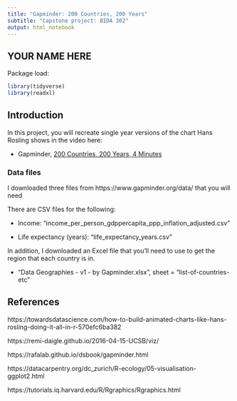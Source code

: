 ```yaml
---
title: "Gapminder: 200 Countries, 200 Years"
subtitle: "Capstone project: BIDA 302"
output: html_notebook
---
```


## YOUR NAME HERE


Package load:
```r

library(tidyverse)
library(readxl)

```


## Introduction


In this project, you will recreate single year versions of the chart Hans Rosling shows in the video here:

* Gapminder, [200 Countries, 200 Years, 4 Minutes](https://www.gapminder.org/videos/200-years-that-changed-the-world-bbc/)




### Data files

I downloaded three files from https://www.gapminder.org/data/ that you will need

There are CSV files for the following:

* Income: "income_per_person_gdppercapita_ppp_inflation_adjusted.csv"

* Life expectancy (years): "life_expectancy_years.csv"

In addition, I downloaded an Excel file that you'll need to use to get the region that each country is in. 

* "Data Geographies - v1 - by Gapminder.xlsx", sheet = "list-of-countries-etc"






## References

https://towardsdatascience.com/how-to-build-animated-charts-like-hans-rosling-doing-it-all-in-r-570efc6ba382

https://remi-daigle.github.io/2016-04-15-UCSB/viz/

https://rafalab.github.io/dsbook/gapminder.html


https://datacarpentry.org/dc_zurich/R-ecology/05-visualisation-ggplot2.html

https://tutorials.iq.harvard.edu/R/Rgraphics/Rgraphics.html



